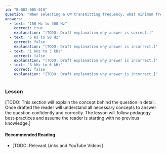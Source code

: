 ```yaml
---
id: "B-002-005-010"
question: "When selecting a CW transmitting frequency, what minimum frequency separation from a contact in progress should you allow to minimize interference?"
answers:
  - text: "150 Hz to 500 Hz"
    correct: true
    explanation: "[TODO: Draft explanation why answer is correct.]"
  - text: "5 Hz to 50 Hz"
    correct: false
    explanation: "[TODO: Draft explanation why answer is incorrect.]"
  - text: "1 kHz to 3 kHz"
    correct: false
    explanation: "[TODO: Draft explanation why answer is incorrect.]"
  - text: "3 kHz to 6 kHz"
    correct: false
    explanation: "[TODO: Draft explanation why answer is incorrect.]"
---
```


### Lesson

[TODO: This section will explain the concept behind the question in detail. Once drafted the reader will understand all necessary concepts to answer the question confidently and correctly. The lesson will follow pedagogy best-practices and assume the reader is starting with no previous knowledge.]

#### Recommended Reading

- [TODO: Relevant Links and YouTube Videos]
